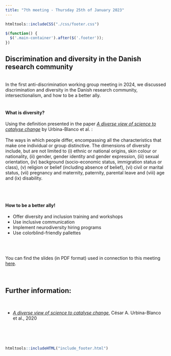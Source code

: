```yaml
---
title: "7th meeting - Thursday 25th of January 2023"
---
```


```r
htmltools::includeCSS("./css/footer.css")
```

```js
$(function() {
  $('.main-container').after($('.footer'));
})
```

## Discrimination and diversity in the Danish research community
<br>
In the first anti-discrimination working group meeting in 2024, we discussed discrimination and diversity in the Danish research community, intersectionalism, and how to be a better ally.
<br><br>

#### What is diversity?

Using the definition presented in the paper <a href="https://doi.org/10.1038/s41557-020-0529-x" target="_blank" rel="noopener noreferrer" title="A diverse view of science to catalyse change">_A diverse view of science to catalyse change_</a> by Urbina-Blanco et al. : 
<br><br>
The ways in which people differ, encompassing all the characteristics that make one individual or group distinctive. The dimensions of diversity include, but are not limited to 
(i) ethnic or national origins, skin colour or nationality, 
(ii) gender, gender identity and gender expression, 
(iii) sexual orientation, 
(iv) background (socio-economic status, immigration status or class), 
(v) religion or belief (including absence of belief), 
(vi) civil or marital status, 
(vii) pregnancy and maternity, paternity, parental leave and 
(viii) age and 
(ix) disability.

<br><br>


#### How to be a better ally!

* Offer diversity and inclusion training and workshops
* Use inclusive communication
* Implement neurodiversity hiring programs
* Use colorblind-friendly pallettes

<br><br>

You can find the slides (in PDF format) used in connection to this meeting <a href="Slides/ADWG_meeting7_discrimination_research_DK.pdf" target="_blank" rel="noopener noreferrer" title="ADWG meeting - Discrimination and diversity in the Danish research community">here</a>.
<br><br><br>

## Further information:
<br>

* <a href="https://doi.org/10.1038/s41557-020-0529-x" target="_blank" rel="noopener noreferrer" title="A diverse view of science to catalyse change">_A diverse view of science to catalyse change_</a>, César A. Urbina-Blanco et al., 2020

<br><br><br>

```r
htmltools::includeHTML("include_footer.html")
```